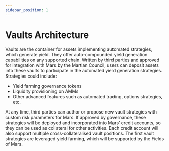 ```yaml
---
sidebar_position: 1
---
```


# Vaults Architecture

Vaults are the container for assets implementing automated strategies, which generate yield. They offer auto-compounded yield generation capabilities on any supported chain. Written by third parties and approved for integration with Mars by the Martian Council, users can deposit assets into these vaults to participate in the automated yield generation strategies. Strategies could include:

- Yield farming governance tokens
- Liquidity provisioning on AMMs
- Other advanced features such as automated trading, options strategies, etc.

At any time, third parties can author or propose new vault strategies with custom risk parameters for Mars. If approved by governance, these strategies will be deployed and incorporated into Mars’ credit accounts, so they can be used as collateral for other activities. Each credit account will also support multiple cross-collateralised vault positions. The first vault strategies are leveraged yield farming, which will be supported by the Fields of Mars.